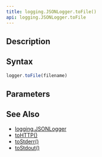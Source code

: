 ```yaml
---
title: logging.JSONLogger.toFile()
api: logging.JSONLogger.toFile
---
```


## Description

<Summary/>

## Syntax

``` js
logger.toFile(filename)
```

## Parameters

<Parameters/>

## See Also

* [logging.JSONLogger](/reference/api/logging/JSONLogger)
* [toHTTP()](/reference/api/logging/JSONLogger/toHTTP)
* [toStderr()](/reference/api/logging/JSONLogger/toStderr)
* [toStdout()](/reference/api/logging/JSONLogger/toStdout)

